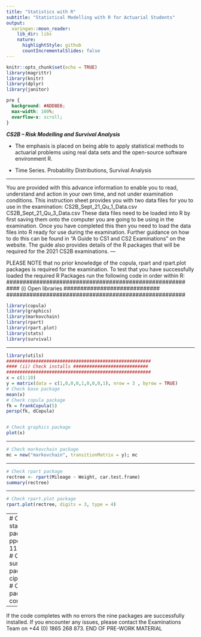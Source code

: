 ```yaml
---
title: "Statistics with R"
subtitle: "Statistical Modelling with R for Actuarial Students"
output:
  xaringan::moon_reader:
    lib_dir: libs
    nature:
      highlightStyle: github
      countIncrementalSlides: false
---
```


```r
knitr::opts_chunk$set(echo = TRUE)
library(magrittr)
library(knitr)
library(dplyr)
library(janitor)


```

```css
pre {
  background: #ADD8E6;
  max-width: 100%;
  overflow-x: scroll;
}
```

***CS2B – Risk Modelling and Survival Analysis ***


* The emphasis is placed on being able to apply statistical methods to actuarial problems using real data sets and the open-source software environment R. 

* Time Series. Probability Distributions, Survival Analysis

---

You are provided with this advance information to enable you to read, understand and action in your 
own time, and not under examination conditions. 
This instruction sheet provides you with two data files for you to use in the examination:
CS2B_Sept_21_Qu_1_Data.csv
CS2B_Sept_21_Qu_3_Data.csv
These data files need to be loaded into R by first saving them onto the computer you are going to be 
using in the examination. Once you have completed this then you need to load the data files into R 
ready for use during the examination. 
Further guidance on how to do this can be found in “A Guide to CS1 and CS2 Examinations” on 
the website.
The guide also provides details of the R packages that will be required for the 2021 CS2B 
examinations. 
---

PLEASE NOTE that no prior knowledge of the copula, rpart and rpart.plot packages is 
required for the examination.
To test that you have successfully loaded the required R Packages run the following code in order 
within R:
###################################################### 
#### (i) Open libraries #############################
######################################################

```r
library(copula)
library(graphics)
library(markovchain)
library(rpart)
library(rpart.plot)
library(stats)
library(survival)
```

---

```r
library(utils)
###################################################### 
#### (ii) Check installs ############################
######################################################
x = c(1:10)
y = matrix(data = c(1,0,0,0,1,0,0,0,1), nrow = 3 , byrow = TRUE)
# Check base package
mean(x)
# Check copula package
fk = frankCopula(5)
persp(fk, dCopula)


# Check graphics package
plot(x)
```

---

```r
# Check markovchain package
mc = new("markovchain", transitionMatrix = y); mc
```

---

```r
# Check rpart package
rectree <- rpart(Mileage ~ Weight, car.test.frame)
summary(rectree)
```

---

```r
# Check rpart.plot package
rpart.plot(rectree, digits = 3, type = 4)
```
---
# Check stats package
ppois(5, 11.668332)
# Check survival package
cipoisson(5)
# Check utils package
combn(x,10)

---
If the code completes with no errors the nine packages are successfully installed.
If you encounter any issues, please contact the Examinations Team on +44 (0) 1865 268 873.
END OF PRE-WORK MATERIAL